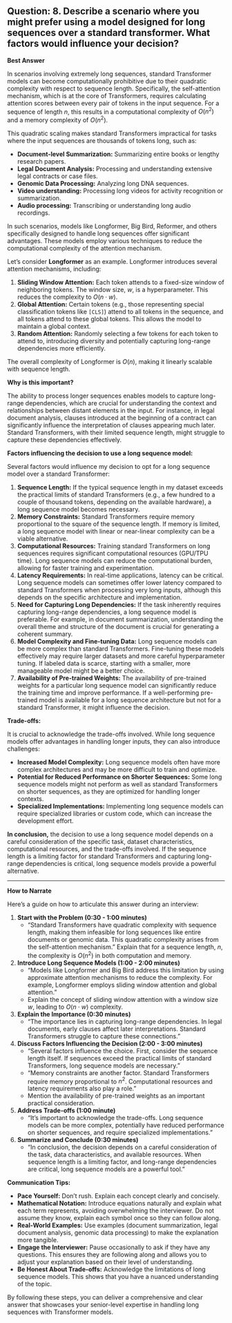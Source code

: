 ## Question: 8. Describe a scenario where you might prefer using a model designed for long sequences over a standard transformer. What factors would influence your decision?

**Best Answer**

In scenarios involving extremely long sequences, standard Transformer models can become computationally prohibitive due to their quadratic complexity with respect to sequence length. Specifically, the self-attention mechanism, which is at the core of Transformers, requires calculating attention scores between every pair of tokens in the input sequence. For a sequence of length $n$, this results in a computational complexity of $O(n^2)$ and a memory complexity of $O(n^2)$.

This quadratic scaling makes standard Transformers impractical for tasks where the input sequences are thousands of tokens long, such as:

*   **Document-level Summarization:** Summarizing entire books or lengthy research papers.
*   **Legal Document Analysis:** Processing and understanding extensive legal contracts or case files.
*   **Genomic Data Processing:** Analyzing long DNA sequences.
*   **Video understanding:** Processing long videos for activity recognition or summarization.
*   **Audio processing:** Transcribing or understanding long audio recordings.

In such scenarios, models like Longformer, Big Bird, Reformer, and others specifically designed to handle long sequences offer significant advantages. These models employ various techniques to reduce the computational complexity of the attention mechanism.

Let's consider **Longformer** as an example. Longformer introduces several attention mechanisms, including:

1.  **Sliding Window Attention:** Each token attends to a fixed-size window of neighboring tokens.  The window size, $w$, is a hyperparameter.  This reduces the complexity to $O(n \cdot w)$.
2.  **Global Attention:** Certain tokens (e.g., those representing special classification tokens like `[CLS]`) attend to all tokens in the sequence, and all tokens attend to these global tokens. This allows the model to maintain a global context.
3.  **Random Attention:** Randomly selecting a few tokens for each token to attend to, introducing diversity and potentially capturing long-range dependencies more efficiently.

The overall complexity of Longformer is $O(n)$, making it linearly scalable with sequence length.

**Why is this important?**

The ability to process longer sequences enables models to capture long-range dependencies, which are crucial for understanding the context and relationships between distant elements in the input. For instance, in legal document analysis, clauses introduced at the beginning of a contract can significantly influence the interpretation of clauses appearing much later. Standard Transformers, with their limited sequence length, might struggle to capture these dependencies effectively.

**Factors influencing the decision to use a long sequence model:**

Several factors would influence my decision to opt for a long sequence model over a standard Transformer:

1.  **Sequence Length:** If the typical sequence length in my dataset exceeds the practical limits of standard Transformers (e.g., a few hundred to a couple of thousand tokens, depending on the available hardware), a long sequence model becomes necessary.
2.  **Memory Constraints:** Standard Transformers require memory proportional to the square of the sequence length. If memory is limited, a long sequence model with linear or near-linear complexity can be a viable alternative.
3.  **Computational Resources:** Training standard Transformers on long sequences requires significant computational resources (GPU/TPU time). Long sequence models can reduce the computational burden, allowing for faster training and experimentation.
4.  **Latency Requirements:** In real-time applications, latency can be critical. Long sequence models can sometimes offer lower latency compared to standard Transformers when processing very long inputs, although this depends on the specific architecture and implementation.
5.  **Need for Capturing Long Dependencies:** If the task inherently requires capturing long-range dependencies, a long sequence model is preferable. For example, in document summarization, understanding the overall theme and structure of the document is crucial for generating a coherent summary.
6.  **Model Complexity and Fine-tuning Data:** Long sequence models can be more complex than standard Transformers. Fine-tuning these models effectively may require larger datasets and more careful hyperparameter tuning. If labeled data is scarce, starting with a smaller, more manageable model might be a better choice.
7.  **Availability of Pre-trained Weights:** The availability of pre-trained weights for a particular long sequence model can significantly reduce the training time and improve performance. If a well-performing pre-trained model is available for a long sequence architecture but not for a standard Transformer, it might influence the decision.

**Trade-offs:**

It is crucial to acknowledge the trade-offs involved. While long sequence models offer advantages in handling longer inputs, they can also introduce challenges:

*   **Increased Model Complexity:** Long sequence models often have more complex architectures and may be more difficult to train and optimize.
*   **Potential for Reduced Performance on Shorter Sequences:** Some long sequence models might not perform as well as standard Transformers on shorter sequences, as they are optimized for handling longer contexts.
*   **Specialized Implementations:** Implementing long sequence models can require specialized libraries or custom code, which can increase the development effort.

**In conclusion,** the decision to use a long sequence model depends on a careful consideration of the specific task, dataset characteristics, computational resources, and the trade-offs involved. If the sequence length is a limiting factor for standard Transformers and capturing long-range dependencies is critical, long sequence models provide a powerful alternative.

---

**How to Narrate**

Here’s a guide on how to articulate this answer during an interview:

1.  **Start with the Problem (0:30 - 1:00 minutes)**
    *   "Standard Transformers have quadratic complexity with sequence length, making them infeasible for long sequences like entire documents or genomic data. This quadratic complexity arises from the self-attention mechanism." Explain that for a sequence length, $n$, the complexity is $O(n^2)$ in both computation and memory.

2.  **Introduce Long Sequence Models (1:00 - 2:00 minutes)**
    *   "Models like Longformer and Big Bird address this limitation by using approximate attention mechanisms to reduce the complexity. For example, Longformer employs sliding window attention and global attention."
    *   Explain the concept of sliding window attention with a window size $w$, leading to $O(n \cdot w)$ complexity.

3.  **Explain the Importance (0:30 minutes)**
    *   "The importance lies in capturing long-range dependencies. In legal documents, early clauses affect later interpretations. Standard Transformers struggle to capture these connections."

4.  **Discuss Factors Influencing the Decision (2:00 - 3:00 minutes)**
    *   "Several factors influence the choice. First, consider the sequence length itself. If sequences exceed the practical limits of standard Transformers, long sequence models are necessary."
    *   "Memory constraints are another factor. Standard Transformers require memory proportional to $n^2$. Computational resources and latency requirements also play a role."
    *   Mention the availability of pre-trained weights as an important practical consideration.

5.  **Address Trade-offs (1:00 minute)**
    *   "It's important to acknowledge the trade-offs. Long sequence models can be more complex, potentially have reduced performance on shorter sequences, and require specialized implementations."

6.  **Summarize and Conclude (0:30 minutes)**
    *   "In conclusion, the decision depends on a careful consideration of the task, data characteristics, and available resources. When sequence length is a limiting factor, and long-range dependencies are critical, long sequence models are a powerful tool."

**Communication Tips:**

*   **Pace Yourself:** Don't rush. Explain each concept clearly and concisely.
*   **Mathematical Notation:** Introduce equations naturally and explain what each term represents, avoiding overwhelming the interviewer. Do not assume they know, explain each symbol once so they can follow along.
*   **Real-World Examples:** Use examples (document summarization, legal document analysis, genomic data processing) to make the explanation more tangible.
*   **Engage the Interviewer:** Pause occasionally to ask if they have any questions. This ensures they are following along and allows you to adjust your explanation based on their level of understanding.
*   **Be Honest About Trade-offs:** Acknowledge the limitations of long sequence models. This shows that you have a nuanced understanding of the topic.

By following these steps, you can deliver a comprehensive and clear answer that showcases your senior-level expertise in handling long sequences with Transformer models.
